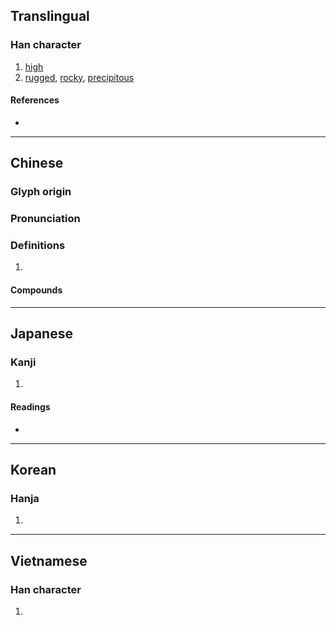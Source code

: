 {{character info/new}}
==Translingual==

===Han character===
{{Han char|rn=46|rad=山|as=10|sn=13|four=22213|canj=UHUI|ids=⿱山鬼}}

# [[high]]
# [[rugged]], [[rocky]], [[precipitous]]

====References====
* {{Han ref|kx=0317.350|dkj=08355|dj=0618.050|hdz=10787.150|uh=5D6C|ud=23916|bh=DD52|bd=56658}}

----

==Chinese==
{{zh-forms}}

===Glyph origin===
{{Han etym}}

===Pronunciation===
{{zh-pron
|m=wéi
|m-s=
|c=ngai4
|c-t=
|g=
|h=pfs=
|j=
|mb=
|md=
|mn=
|mn-t=
|w=
|x=
|mc=y
|oc=y
|cat=
}}

===Definitions===
{{zh-hanzi}}

# {{rfdef|zh}}

====Compounds====
{{zh-der|嵬嵬|嵬瑣|嵬說|嵬嶷|嵬峨|崴嵬|崔嵬|嵬然不動|磪嵬|馬嵬|馬嵬坡|馬嵬亭}}

----

==Japanese==

===Kanji===
{{ja-kanji|grade=|rs=山10}}

# {{defn|lang=ja|sort=山10}}

====Readings====
* {{ja-readings|on=[[かい]] (kai), [[がい]] (gai), [[ぎ]] (gi)|kun=[[たかい]] (takai)}}

----

==Korean==

===Hanja===
{{ko-hanja|hangeul=외|rv=oe|mr=oe}}

# {{defn|lang=ko|sort=山10}}

----

==Vietnamese==

===Han character===
{{vi-hantu|[[ngôi]]|rs=山10}}

# {{defn|lang=vi|sort=山10}}